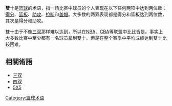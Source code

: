 {{unreferenced|time=2009-7-5}}

{{NoteTA|G1=NBA
|T=zh-hans:两双;zh-tw:雙十;zh-hk:雙雙
}}
'''雙十'''是[[篮球|篮球]]的术语，指一场比赛中球员的个人表现在以下任何两项中达到两位数：[[得分_(籃球)|得分]]、[[篮板球|篮板]]、[[助攻|助攻]]、[[抢断|抢断]]和[[盖帽|盖帽]]。大多数的两双表现都是得分和篮板达到两位数，其次是得分和助攻。

雙十由于不像[[三双|三双]]那样难以达到，所以在[[NBA|NBA]]、[[CBA|CBA]]等联盟中比比皆是。事实上大多数比赛中至少都有一名球员拿到雙十。但是在整个赛季中平均成绩达到雙十比较困难。

== 相關術語 ==
*[[三双|三双]]
*[[四双|四双]]
*[[5X5|5X5]]

[[Category:篮球术语|Category:篮球术语]]

{{籃球小作品}}